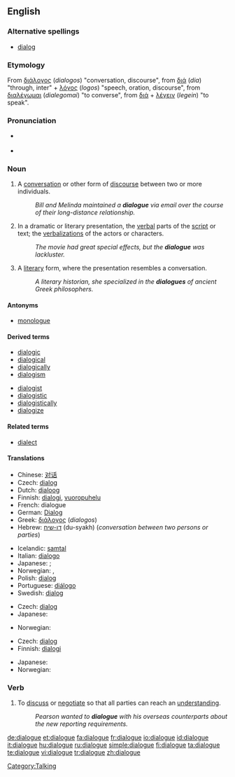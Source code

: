 ==English==

===Alternative spellings===
* {{italbrac-colon|US and computing}} [[dialog]]

===Etymology===
From {{AGr.}} [[διάλογος]] (''dialogos'') "conversation, discourse",  from [[διά]] (''dia'') "through, inter"  + [[λόγος]] (''logos'') "speech, oration, discourse", from [[διαλέγωμαι]] (''dialegomai'') "to converse", from [[διά]] + [[λέγειν]] (''legein'') "to speak".

===Pronunciation===
* {{a|UK}} {{IPA|/ˈdaɪælɒg/}} {{SAMPA|/"daI{lQg/}}
* {{audio|En-us-dialogue.ogg|audio (US)}}

===Noun===
{{en-noun}}

# A [[conversation]] or other form of [[discourse]] between two or more individuals.
#: ''Bill and Melinda maintained a '''dialogue''' via email over the course of their long-distance relationship.''
# In a dramatic or literary presentation, the [[verbal]] parts of the [[script]] or text; the [[verbalization]]s of the actors or characters.
#: ''The movie had great special effects, but the '''dialogue''' was lackluster.''
# A [[literary]] form, where the presentation resembles a conversation.
#: ''A literary historian, she specialized in the '''dialogues''' of ancient Greek philosophers.''

====Antonyms====
* [[monologue]]

====Derived terms====
{{top2}}
* [[dialogic]]
* [[dialogical]]
* [[dialogically]]
* [[dialogism]]
{{mid2}}
* [[dialogist]]
* [[dialogistic]]
* [[dialogistically]]
* [[dialogize]]
{{bottom2}}

====Related terms====
* [[dialect]]

====Translations====
{{trans-top|conversation or other discourse between individuals}}
* Chinese: [[对话]]
* Czech: [[dialog#Czech|dialog]] {{m}}
* Dutch: [[dialoog]] {{m}}
* Finnish: [[dialogi]], [[vuoropuhelu]]
* French: dialogue {{m}}
* German: [[Dialog]] {{m}}
* Greek: [[διάλογος]] (''dialogos'')
* Hebrew: [[דו-שיח]] (du-syakh) {{m}} (''conversation between two persons or parties'')
{{trans-mid}}
* Icelandic: [[samtal]] {{n}}
* Italian: [[dialogo]] {{m}}
* Japanese: {{qualifier|conversation}} {{t|ja|sc=Jpan|対話|tr=taiwa}}; {{qualifier|discussion}} {{t|ja|sc=Jpan|討論|tr=taiwa}}
* Norwegian: {{t-|no|dialog|m}}, {{t-|no|samtale|m}}
* Polish: [[dialog]] {{m}}
* Portuguese: [[diálogo]]
* Swedish: [[dialog]]
{{trans-bottom}}

{{trans-top|verbal part of a literary or dramatic work}}
* Czech: [[dialog#Czech|dialog]] {{m}}
* Japanese: {{t|ja|sc=Jpan|対話|tr=taiwa}}
{{trans-mid}}
* Norwegian: {{t-|no|dialog|m}}
{{trans-bottom}}

{{trans-top|literary form resembling a conversation}}
* Czech: [[dialog#Czech|dialog]] {{m}}
* Finnish: [[dialogi]]
{{trans-mid}}
* Japanese: {{t|ja|sc=Jpan|対話形式|tr=taiwa-keishiki}}
* Norwegian: {{t-|no|dialog|m}}
{{trans-bottom}}

===Verb===
{{en-verb|dialogu|ing}}

# {{context|informal|business}} To [[discuss]] or [[negotiate]] so that all parties can reach an [[understand]]ing.
#: ''Pearson wanted to '''dialogue''' with his overseas counterparts about the new reporting requirements.''

[[Category:Talking]]

[[de:dialogue]]
[[et:dialogue]]
[[fa:dialogue]]
[[fr:dialogue]]
[[io:dialogue]]
[[id:dialogue]]
[[it:dialogue]]
[[hu:dialogue]]
[[ru:dialogue]]
[[simple:dialogue]]
[[fi:dialogue]]
[[ta:dialogue]]
[[te:dialogue]]
[[vi:dialogue]]
[[tr:dialogue]]
[[zh:dialogue]]